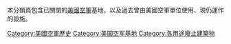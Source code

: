 本分類頁包含已關閉的[[美國空軍|美國空軍]]基地，以及過去曾由美國空軍單位使用、現仍運作的設施。

[[Category:美國空軍歷史|Category:美國空軍歷史]]
[[Category:美国空军基地|Category:美国空军基地]]
[[Category:各用途廢止建築物|Category:各用途廢止建築物]]